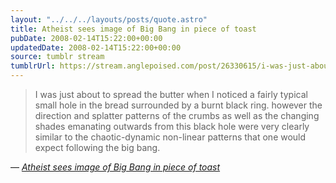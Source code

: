 ```yaml
---
layout: "../../../layouts/posts/quote.astro"
title: Atheist sees image of Big Bang in piece of toast
pubDate: 2008-02-14T15:22:00+00:00
updatedDate: 2008-02-14T15:22:00+00:00
source: tumblr stream
tumblrUrl: https://stream.anglepoised.com/post/26330615/i-was-just-about-to-spread-the-butter-when-i
---
```


> I was just about to spread the butter when I noticed a fairly typical small hole in the bread surrounded by a burnt black ring. however the direction and splatter patterns of the crumbs as well as the changing shades emanating outwards from this black hole were very clearly similar to the chaotic-dynamic non-linear patterns that one would expect following the big bang.

— <cite>[_Atheist sees image of Big Bang in piece of toast_](http://www.satireandcomment.com/0208toast.html)</cite>
